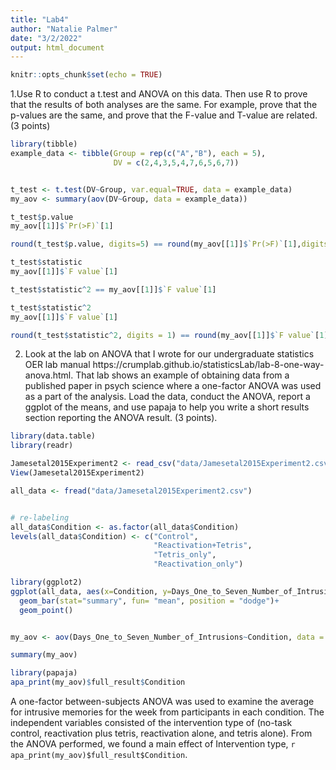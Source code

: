 ```yaml
---
title: "Lab4"
author: "Natalie Palmer"
date: "3/2/2022"
output: html_document
---
```


```r
knitr::opts_chunk$set(echo = TRUE)
```

1.Use R to conduct a t.test and ANOVA on this data. Then use R to prove that the results of both analyses are the same. For example, prove that the p-values are the same, and prove that the F-value and T-value are related. (3 points)
                       
```r
library(tibble)
example_data <- tibble(Group = rep(c("A","B"), each = 5),
                       DV = c(2,4,3,5,4,7,6,5,6,7))


t_test <- t.test(DV~Group, var.equal=TRUE, data = example_data)
my_aov <- summary(aov(DV~Group, data = example_data))

t_test$p.value
my_aov[[1]]$`Pr(>F)`[1]

round(t_test$p.value, digits=5) == round(my_aov[[1]]$`Pr(>F)`[1],digits=5)

t_test$statistic
my_aov[[1]]$`F value`[1]

t_test$statistic^2 == my_aov[[1]]$`F value`[1]

t_test$statistic^2
my_aov[[1]]$`F value`[1]

round(t_test$statistic^2, digits = 1) == round(my_aov[[1]]$`F value`[1], digits = 1)


```

2. Look at the lab on ANOVA that I wrote for our undergraduate statistics OER lab manual https://crumplab.github.io/statisticsLab/lab-8-one-way-anova.html. That lab shows an example of obtaining data from a published paper in psych science where a one-factor ANOVA was used as a part of the analysis. Load the data, conduct the ANOVA, report a ggplot of the means, and use papaja to help you write a short results section reporting the ANOVA result. (3 points).      

```r

library(data.table)
library(readr)

Jamesetal2015Experiment2 <- read_csv("data/Jamesetal2015Experiment2.csv")
View(Jamesetal2015Experiment2)

all_data <- fread("data/Jamesetal2015Experiment2.csv")


# re-labeling
all_data$Condition <- as.factor(all_data$Condition)
levels(all_data$Condition) <- c("Control",
                                "Reactivation+Tetris", 
                                "Tetris_only",
                                "Reactivation_only") 

library(ggplot2)
ggplot(all_data, aes(x=Condition, y=Days_One_to_Seven_Number_of_Intrusions))+
  geom_bar(stat="summary", fun= "mean", position = "dodge")+
  geom_point()


my_aov <- aov(Days_One_to_Seven_Number_of_Intrusions~Condition, data = all_data)

summary(my_aov)

library(papaja)
apa_print(my_aov)$full_result$Condition


```

A one-factor between-subjects ANOVA was used to examine the average for intrusive memories for the week from participants in each condition. The independent variables consisted of the intervention type of (no-task control, reactivation plus tetris, reactivation alone, and tetris alone). From the ANOVA performed, we found a main effect of Intervention type, `r 
apa_print(my_aov)$full_result$Condition`.
